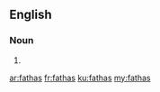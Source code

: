 ==English==

===Noun===
{{head|en|plural}}

# {{plural of|fatha|lang=en|nocat=1}}

[[ar:fathas]]
[[fr:fathas]]
[[ku:fathas]]
[[my:fathas]]